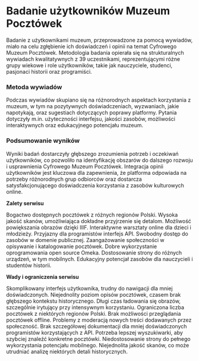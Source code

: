 # Badanie użytkowników Muzeum Pocztówek

Badanie z użytkownikami muzeum, przeprowadzone za pomocą wywiadów, miało na celu zgłębienie ich doświadczeń i opinii na temat Cyfrowego Muzeum Pocztówek. Metodologia badania opierała się na strukturalnych wywiadach kwalitatywnych z 39 uczestnikami, reprezentującymi różne grupy wiekowe i role użytkowników, takie jak nauczyciele, studenci, pasjonaci historii oraz programiści.

### Metoda wywiadów

Podczas wywiadów skupiano się na różnorodnych aspektach korzystania z muzeum, w tym na pozytywnych doświadczeniach, wyzwaniach, jakie napotykają, oraz sugestiach dotyczących poprawy platformy. Pytania dotyczyły m.in. użyteczności interfejsu, jakości zasobów, możliwości interaktywnych oraz edukacyjnego potencjału muzeum.

### Podsumowanie wyników

Wyniki badań dostarczyły głębszego zrozumienia potrzeb i oczekiwań użytkowników, co pozwoliło na identyfikację obszarów do dalszego rozwoju i usprawnienia Cyfrowego Muzeum Pocztówek. Integracja opinii użytkowników jest kluczowa dla zapewnienia, że platforma odpowiada na potrzeby różnorodnych grup odbiorców oraz dostarcza satysfakcjonującego doświadczenia korzystania z zasobów kulturowych online.

**Zalety serwisu**

Bogactwo dostępnych pocztówek z różnych regionów Polski.
Wysoka jakość skanów, umożliwiająca dokładne przyjrzenie się detalom.
Możliwość powiększania obrazów dzięki IIIF.
Interaktywne warsztaty online dla dzieci i młodzieży.
Przyjazny dla programistów interfejs API.
Swobodny dostęp do zasobów w domenie publicznej.
Zaangażowanie społeczności w opisywanie i katalogowanie pocztówek.
Dobre wykorzystanie oprogramowania open source Omeka.
Dostosowanie strony do różnych urządzeń, w tym mobilnych.
Edukacyjny potencjał zasobów dla nauczycieli i studentów historii.

**Wady i ograniczenia serwisu**

Skomplikowany interfejs użytkownika, trudny do nawigacji dla mniej doświadczonych.
Niejednolity poziom opisów pocztówek, czasem brak głębszego kontekstu historycznego.
Długi czas ładowania się obrazów, szczególnie irytujący przy intensywnym korzystaniu.
Ograniczona liczba pocztówek z niektórych regionów Polski.
Brak możliwości przeglądania pocztówek offline.
Problemy z moderacją nowych treści dodawanych przez społeczność.
Brak szczegółowej dokumentacji dla mniej doświadczonych programistów korzystających z API.
Potrzeba lepszej wyszukiwarki, aby szybciej znaleźć konkretne pocztówki.
Niedostosowanie strony do pełnego wykorzystania potencjału mobilnego.
Niejednolita jakość skanów, co może utrudniać analizę niektórych detali historycznych.
